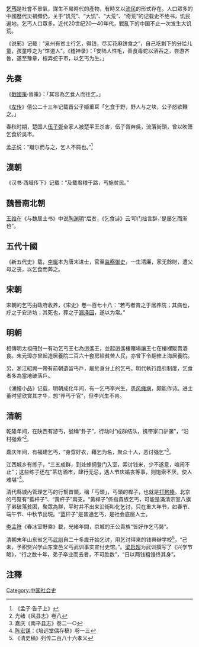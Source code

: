 '''[[乞丐|乞丐]]'''是社會不景氣，謀生不易時代的產物，有時又以[[流民|流民]]的形式存在。人口眾多的中國歷代災禍頻仍，关于“饥荒”、“大饥”、“大荒”、“奇荒”的记载史不绝书，饥民遍地，乞丐人口眾多。近代20世纪20—40年代，戰亂下的中国不止一次发生大饥荒。

《说邪》记载：“泉州有贫士行乞，得钱，尽买花麻饼食之”，自己吃剩下的分给儿童，孩童呼之为“饼道人”。《稽神录》：「安陆人性毛，善食毒蛇以酒吞之，尝游齐鲁，遂至豫章，桓弄蛇于市，以乞丐为生。」

==先秦==
《[[戰國策|戰國策]]·晉策》：「其容為乞食人而往乞。」

《[[左传|左传]]》僖公二十三年记载晋公子姬重耳「乞食于野，野人与之块，公子怒欲鞭之。」

春秋时期，楚国人[[伍子胥|伍子胥]]全家人被楚平王杀害，伍子胥奔吳，流落街頭，曾以吹箫乞食於吳市。

[[孟子|孟子]]说：“蹴尔而与之，乞人不屑也。”<ref>《孟子·告子上》</ref>

==漢朝==
《汉书·西域传下》记载：“及载肴粮于路，丐施贫民。”

==魏晉南北朝==
[[王维|王维]]在《与魏居士书》中说[[陶渊明|陶渊明]]“后贫，《乞食诗》云‘叩门拙言辞，’是屡乞而渐也”。

==五代十國==
《新五代史》载，[[李蜒|李蜒]]本为唐末进士，官至[[监察御史|监察御史]]，一生清廉，家无餘財，遭父母之丧，以乞食而葬之。

==宋朝==
宋朝的乞丐由政府收养，《宋史》卷一百七十八：“若丐者育之于居养院；其病也，疗之于安济坊；其死也，葬之于[[漏泽园|漏泽园]]，遂以为常。”

==明朝==
相傳明太祖冊封一有功乞丐王七為逍遙王，並起逍遙樓賭場讓王七在樓裡販賣酒食。朱元璋亦曾起造居養院二百六十套房給貧苦人民，亦曾下令翻修上海居養院。

另，浙江紹興一帶有前朝遺留丐戶，屬於身分上的乞丐。明代執行路引制度，乞食者多為當地破落戶。

《涌幢小品》记载，明朝成化年间，有一乞丐李兴生，患[[风瘫病|风瘫病]]，颇能作诗。进士董时望欣賞其才华，想“养丐于官”，但李兴生不肯。

==清朝==
乾隆年间，在陕西有游丐，號稱“卦子”，行动时“成群结队，携带家口驴骡”，“沿村强索”<ref>光绪《风县志》卷八</ref>。

嘉庆年间，有福建乞丐，“身穿好衣，藉乞为名，聚众十人，恶讨强乞”<ref>嘉庆《南平县志》卷二一○</ref>。

江西城乡有练子，“三五成群，到处蜂拥登门入室，索讨钱米，少不遂意，喧闹不止”；这些练子还在“茶坊酒市，肆行无忌，遇人节庆婚丧等事，则饱索不厌，使人难堪”<ref>[[陈宏谋|陈宏谋]]：《培远堂偶存稿》卷一三</ref>。 

清代縣城內管理乞丐的行幫首領，稱「丐頭」，丐頭的桿子，也就是[[打狗捧|打狗捧]]。北京的丐幫有“藍杆子”、“黃杆子”兩支。“黃桿子”係指貴族乞丐，可能是滿清宗室八旗子弟破落貧困，聚眾為群，平时并不出来沿街叫化乞讨，只在重大年节，如春节、端午节、中秋节出現。“蓝杆子”是普通乞丐，是社会底层人士。

[[李孟符|李孟符]]《春冰室野乘》載，光緒年間，京城的王公貴族“皆好作乞丐裝”。

清朝末年山东省乞丐[[武訓|武訓]]自二十多歲开始乞讨，用乞讨得来的钱興辦学校<ref>《清史稿》列传二百八十六孝义</ref>，“己未，予积赀兴学山东堂邑义丐武训事实宣付史馆。”。[[梁启超|梁启超]]为武训撰写了《兴学节略》，“行之数十年，弟子卒业而去者，不可胜数”，“日以两钱粗馒终其身”。

==注釋==
{{reflist}}

[[Category:中国社会史|Category:中国社会史]]
